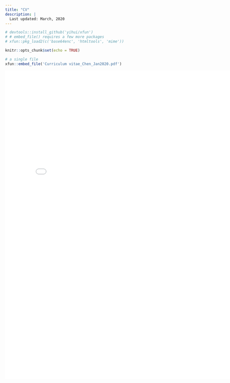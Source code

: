 ```yaml
---
title: "CV"
description: |
  Last updated: March, 2020
---
```


```r

# devtools::install_github('yihui/xfun')
# # embed_file() requires a few more packages
# xfun::pkg_load2(c('base64enc', 'htmltools', 'mime'))

knitr::opts_chunk$set(echo = TRUE)

```


```r
# a single file
xfun::embed_file('Curriculum vitae_Chen_Jan2020.pdf')
```



<embed src= "Curriculum vitae_Chen_052319.pdf" width= "800" height= "1000">

